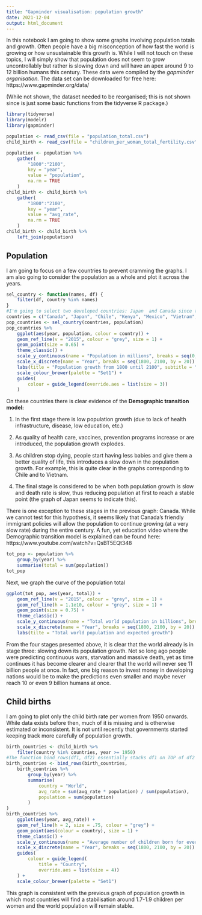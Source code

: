 ```yaml
---
title: "Gapminder visualisation: population growth"
date: 2021-12-04
output: html_document
---
```


In this notebook I am going to show some graphs involving population totals and growth. Often people have a big misconception of how fast the world is growing or how unsustainable this growth is. While I will not touch on these topics, I will simply show that population does not seem to grow uncontrollably but rather is slowing down and will have an apex around 9 to 12 billion humans this century. These data were compiled by the _gapminder organisation._ The data set can be downloaded for free here: https://www.gapminder.org/data/

(While not shown, the dataset needed to be reorganised; this is not shown since is just some basic functions from the tidyverse R package.)

```r
library(tidyverse)
library(modelr)
library(gapminder)

population <- read_csv(file = "population_total.csv")
child_birth <- read_csv(file = "children_per_woman_total_fertility.csv")

population <- population %>%
	gather(
		"1800":"2100",
		key = "year",
		value = "population",
		na.rm = TRUE
	)
child_birth <- child_birth %>%
	gather(
		"1800":"2100",
		key = "year",
		value = "avg_rate",
		na.rm = TRUE
	)
child_birth <- child_birth %>%
	left_join(population)
```


Population
-----------------------------------------------------------------
I am going to focus on a few countries to prevent cramming the graphs. I am also going to consider the population as a whole and plot it across the years.

```r
sel_country <- function(names, df) {
	filter(df, country %in% names)
}
#I'm going to select two developed countries: Japan  and Canada since their populations are fairly aged and young, resp. I also will select several other countries in the developing world.
countries = c("Canada", "Japan", "Chile", "Kenya", "Mexico", "Vietnam", "Ethiopia", "Congo")
pop_countries <- sel_country(countries, population)
pop_countries %>%
	ggplot(aes(year, population, colour = country)) +
	geom_ref_line(v = "2015", colour = "grey", size = 1) +
	geom_point(size = 0.65) +
	theme_classic() +
	scale_y_continuous(name = "Population in millions", breaks = seq(0, 3e8, by = 15e6), labels = seq(0, 300, by = 15)) +
	scale_x_discrete(name = "Year", breaks = seq(1800, 2100, by = 20)) +
	labs(title = "Population growth from 1800 until 2100", subtitle = "Expected growth from 2015 onwards") +
	scale_colour_brewer(palette = "Set1") +
	guides(
		colour = guide_legend(override.aes = list(size = 3))
	)
```

On these countries there is clear evidence of the **Demographic transition model:**

1. In the first stage there is low population growth (due to lack of health infrastructure, disease, low education, etc.)

2. As quality of health care, vaccines, prevention programs increase or are introduced, the population growth explodes.

3. As children stop dying, people start having less babies and give them a better quality of life, this introduces a slow down in the population growth. For example, this is quite clear in the graphs corresponding to Chile and to Vietnam.

4. The final stage is considered to be when both population growth is slow and death rate is slow, thus reducing population at first to reach a stable point (the graph of Japan seems to indicate this).

There is one exception to these stages in the previous graph: Canada. While we cannot test for this hypothesis, it seems likely that Canada's friendly immigrant policies will allow the population to continue growing (at a very slow rate) during the entire century. A fun, yet education video where the Demographic transition model is explained can be found here: https://www.youtube.com/watch?v=QsBT5EQt348


```r
tot_pop <- population %>%
	group_by(year) %>%
	summarise(total = sum(population))
tot_pop
```
Next, we graph the curve of the population total
```r
ggplot(tot_pop, aes(year, total)) +
	geom_ref_line(v = "2015", colour = "grey", size = 1) +
	geom_ref_line(h = 1.1e10, colour = "grey", size = 1) +
	geom_point(size = 0.75) +
	theme_classic() +
	scale_y_continuous(name = "Total world population in billions", breaks = seq(0, 1.2e10, by = 1e9), labels = seq(0, 12, by = 1)) +
	scale_x_discrete(name = "Year", breaks = seq(1800, 2100, by = 20)) +
	labs(tilte = "Total world population and expected growth")
```
From the four stages presented above, it is clear that the world already is in stage three: slowing down its population growth. Not so long ago people were predicting continuous wars, starvation and massive death, yet as time continues it has become clearer and clearer that the world will never see 11 billion people at once. In fact, one big reason to invest money in developing nations would be to make the predictions even smaller and maybe never reach 10 or even 9 billion humans at once.


Child births
------------------------------------------------------------------------------
I am going to plot only the child birth rate per women from 1950 onwards. While data exists before then, much of it is missing and is otherwise estimated or inconsistent. It is not until recently that governments started keeping track more carefully of population growth.

```r
birth_countries <- child_birth %>%
	filter(country %in% countries, year >= 1950)
#The function bind_rows(df1, df2) essentially stacks df1 on TOP of df2 using the same columns-names and introducing NA for values not found in either tibble. Inside the function call I am defining the tibble df2 as the country "World" which considers the average birth rate worldwide. Notice that due to different population sizes we simply cannot consider the mean of the averages.
birth_countries <- bind_rows(birth_countries,
	birth_countries %>%
		group_by(year) %>%
		summarise(
			country = "World",
			avg_rate = sum(avg_rate * population) / sum(population),
			population = sum(population)
		)
)
birth_countries %>%
	ggplot(aes(year, avg_rate)) +
	geom_ref_line(h = 2, size = .75, colour = "grey") +
	geom_point(aes(colour = country), size = 1) +
	theme_classic() +
	scale_y_continuous(name = "Average number of children born for every women") +
	scale_x_discrete(name = "Year", breaks = seq(1800, 2100, by = 20)) +
	guides(
		colour = guide_legend(
			title = "Country",
			override.aes = list(size = 4))
	) +
	scale_colour_brewer(palette = "Set1")
```

This graph is consistent with the previous graph of population growth in which most countries will find a stabilisation around 1.7-1.9 children per women and the world population will remain stable.
